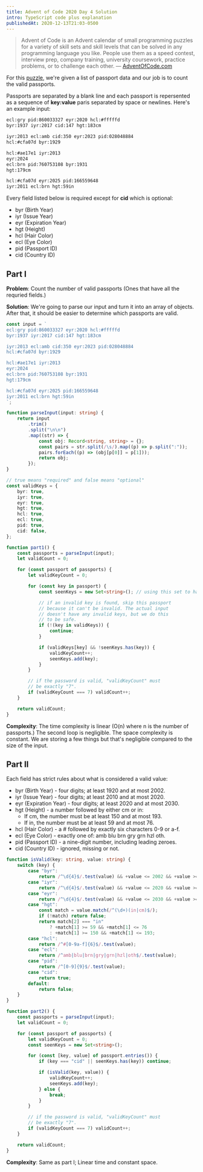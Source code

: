 ```yaml
---
title: Advent of Code 2020 Day 4 Solution
intro: TypeScript code plus explanation
publishedAt: 2020-12-13T21:03-0500
---
```


> Advent of Code is an Advent calendar of small programming puzzles for a
> variety of skill sets and skill levels that can be solved in any programming
> language you like. People use them as a speed contest, interview prep,
> company training, university coursework, practice problems, or to challenge
> each other. &mdash; [AdventOfCode.com](https://adventofcode.com/2020/about)

For this [puzzle](https://adventofcode.com/2020/day/4), we're given a list of
passport data and our job is to count the valid passports.

Passports are separated by a blank line and each passport is repersented as a
sequence of **key:value** paris separated by space or newlines. Here's an
example input:

```txt nonumber
ecl:gry pid:860033327 eyr:2020 hcl:#fffffd
byr:1937 iyr:2017 cid:147 hgt:183cm

iyr:2013 ecl:amb cid:350 eyr:2023 pid:028048884
hcl:#cfa07d byr:1929

hcl:#ae17e1 iyr:2013
eyr:2024
ecl:brn pid:760753108 byr:1931
hgt:179cm

hcl:#cfa07d eyr:2025 pid:166559648
iyr:2011 ecl:brn hgt:59in
```

Every field listed below is required except for **cid** which is optional:

- byr (Birth Year)
- iyr (Issue Year)
- eyr (Expiration Year)
- hgt (Height)
- hcl (Hair Color)
- ecl (Eye Color)
- pid (Passport ID)
- cid (Country ID)

## Part I

**Problem**: Count the number of valid passports (Ones that have all the
requried fields.)

**Solution**: We're going to parse our input and turn it into an array of
objects. After that, it should be easier to determine which passports are
valid.

```ts
const input = `
ecl:gry pid:860033327 eyr:2020 hcl:#fffffd
byr:1937 iyr:2017 cid:147 hgt:183cm

iyr:2013 ecl:amb cid:350 eyr:2023 pid:028048884
hcl:#cfa07d byr:1929

hcl:#ae17e1 iyr:2013
eyr:2024
ecl:brn pid:760753108 byr:1931
hgt:179cm

hcl:#cfa07d eyr:2025 pid:166559648
iyr:2011 ecl:brn hgt:59in
`;

function parseInput(input: string) {
	return input
		.trim()
		.split("\n\n")
		.map((str) => {
			const obj: Record<string, string> = {};
			const pairs = str.split(/\s/).map((p) => p.split(":"));
			pairs.forEach((p) => (obj[p[0]] = p[1]));
			return obj;
		});
}

// true means "required" and false means "optional"
const validKeys = {
	byr: true,
	iyr: true,
	eyr: true,
	hgt: true,
	hcl: true,
	ecl: true,
	pid: true,
	cid: false,
};

function part1() {
	const passports = parseInput(input);
	let validCount = 0;

	for (const passport of passports) {
		let validKeyCount = 0;

		for (const key in passport) {
			const seenKeys = new Set<string>(); // using this set to handle duplicate keys

			// if an invalid key is found, skip this passport
			// because it can't be invalid. The actual input
			// doesn't have any invalid keys, but we do this
			// to be safe.
			if (!(key in validKeys)) {
				continue;
			}

			if (validKeys[key] && !seenKeys.has(key)) {
				validKeyCount++;
				seenKeys.add(key);
			}
		}

		// if the password is valid, "validKeyCount" must
		// be exactly "7".
		if (validKeyCount === 7) validCount++;
	}

	return validCount;
}
```

**Complexity**: The time complexity is linear (O(n) where n is the number of
passports.) The second loop is negligible. The space complexity is constant.
We are storing a few things but that's negligible compared to the size of the
input.

## Part II

Each field has strict rules about what is considered a valid value:

- byr (Birth Year) - four digits; at least 1920 and at most 2002.
- iyr (Issue Year) - four digits; at least 2010 and at most 2020.
- eyr (Expiration Year) - four digits; at least 2020 and at most 2030.
- hgt (Height) - a number followed by either cm or in:
  - If cm, the number must be at least 150 and at most 193.
  - If in, the number must be at least 59 and at most 76.
- hcl (Hair Color) - a # followed by exactly six characters 0-9 or a-f.
- ecl (Eye Color) - exactly one of: amb blu brn gry grn hzl oth.
- pid (Passport ID) - a nine-digit number, including leading zeroes.
- cid (Country ID) - ignored, missing or not.

```ts
function isValid(key: string, value: string) {
	switch (key) {
		case "byr":
			return /^\d{4}$/.test(value) && +value <= 2002 && +value >= 1920;
		case "iyr":
			return /^\d{4}$/.test(value) && +value <= 2020 && +value >= 2010;
		case "eyr":
			return /^\d{4}$/.test(value) && +value <= 2030 && +value >= 2020;
		case "hgt":
			const match = value.match(/^(\d+)(in|cm)$/);
			if (!match) return false;
			return match[2] === "in"
				? +match[1] >= 59 && +match[1] <= 76
				: +match[1] >= 150 && +match[1] <= 193;
		case "hcl":
			return /^#[0-9a-f]{6}$/.test(value);
		case "ecl":
			return /^amb|blu|brn|gry|grn|hzl|oth$/.test(value);
		case "pid":
			return /^[0-9]{9}$/.test(value);
		case "cid":
			return true;
		default:
			return false;
	}
}

function part2() {
	const passports = parseInput(input);
	let validCount = 0;

	for (const passport of passports) {
		let validKeyCount = 0;
		const seenKeys = new Set<string>();

		for (const [key, value] of passport.entries()) {
			if (key === "cid" || seenKeys.has(key)) continue;

			if (isValid(key, value)) {
				validKeyCount++;
				seenKeys.add(key);
			} else {
				break;
			}
		}

		// if the password is valid, "validKeyCount" must
		// be exactly "7".
		if (validKeyCount === 7) validCount++;
	}

	return validCount;
}
```

**Complexity**: Same as part I; Linear time and constant space.
